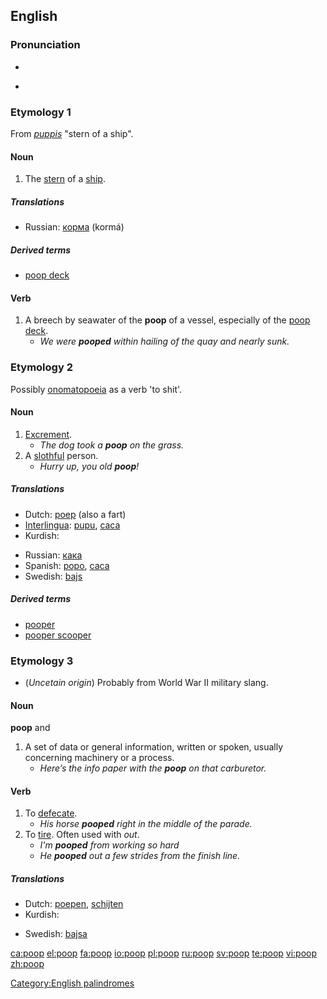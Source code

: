 ==English==

===Pronunciation===
* {{IPA|/pʰuːp/}}
* {{audio|En-ca-poop.ogg|Audio (CA)}}
*: {{rhymes|uːp}}

===Etymology 1===
From {{etyl|la}} ''[[puppis]]'' "stern of a ship".

====Noun====
{{en-noun|s|-}}

# The [[stern]] of a [[ship]].

{{seeCites}}

=====Translations=====
{{trans-top|stern of a ship}}
* Russian: [[корма]] (kormá) {{f}}
{{trans-mid}}
{{trans-bottom}}

=====Derived terms=====
* [[poop deck]]

====Verb====
{{en-verb}}
# A breech by seawater of the '''poop''' of a vessel, especially of the [[poop deck]].
#* ''We were '''pooped''' within hailing of the quay and nearly sunk.''  
===Etymology 2===
Possibly [[onomatopoeia]]  as a verb 'to shit'.

====Noun====
{{en-noun|s|-}}

# [[excrement|Excrement]].
#* ''The dog took a '''poop''' on the grass.''
# A [[slothful]] person.
#* ''Hurry up, you old '''poop'''!''

=====Translations=====
{{trans-top|excrement}}
* Dutch: [[poep]] {{m}} (also a fart)
* [[Interlingua]]: [[pupu]], [[caca]]
* Kurdish: {{KUchar|[[گوو]]}}
{{trans-mid}}
* Russian: [[кака#Russian|кака]] {{f}}
* Spanish: [[popo]], [[caca]]
* Swedish: [[bajs]] {{n}}
{{trans-bottom}}

=====Derived terms=====
* [[pooper]]
* [[pooper scooper]]

===Etymology 3===
* (''Uncetain origin'') Probably from World War II military slang.
====Noun====

'''poop''' {{singular}} and {{plural}} 
# A set of data or general information, written or spoken, usually concerning machinery or a process.
#* ''Here’s the info paper with the '''poop''' on that carburetor.''

====Verb====
{{en-verb}}

# To [[defecate]].
#* ''His horse '''pooped''' right in the middle of the parade.''
# To [[tire]]. Often used with ''out''.
#* ''I'm '''pooped''' from working so hard''
#* ''He '''pooped''' out a few strides from the finish line.''

=====Translations=====
{{trans-top|to defecate}}
* Dutch: [[poepen]], [[schijten]]
* Kurdish: {{KUchar|[[گوو کردن]]}}
{{trans-mid}}
* Swedish: [[bajsa]]
{{trans-bottom}}

[[Category:English palindromes]]

[[ca:poop]]
[[el:poop]]
[[fa:poop]]
[[io:poop]]
[[pl:poop]]
[[ru:poop]]
[[sv:poop]]
[[te:poop]]
[[vi:poop]]
[[zh:poop]]